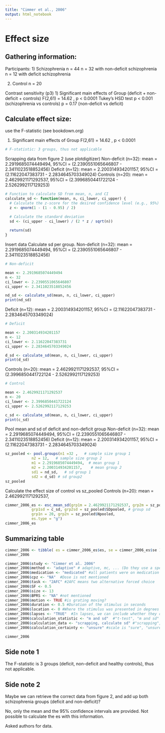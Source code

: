```yaml
---
title: "Cimmer et al., 2006"
output: html_notebook
---
```


# Effect size

## Gathering information:

Participants:
1) Schizophrenia n = 44
n = 32 with non-deficit schizophrenia
n = 12 with deficit schizophrenia

2)  Control n = 20

Contrast sensitivity (p3)
1) Significant main effects of Group (deficit + non-deficit + controls)
F(2,61) = 14.62 , p \< 0.0001
Tukey's HSD test
p \< 0.001 (schizophrenia vs controls)
p = 0.17 (non-deficit vs deficit)

## Calculate effect size:

use the F-statistic (see bookdown.org)

1)  Significant main effects of Group
F(2,61) = 14.62 , p \< 0.0001 

```r
# F-statistic: 3 groups, thus not applicable
```


Scrapping data from figure 2 (use plotdigitizer)
Non-deficit (n=32): mean = 2.2919685074449494, 95%CI = (2.2390551065646807 - 2.3411023518852456)
Deficit (n=12): mean = 2.200314934201157, 95%CI = (2.11622047383731 - 2.2834645703349024) 
Controls (n=20): mean = 2.4629921171292537, 95%CI = (2.3996850441722124 - 2.5262992117129253)
```r
# Function to calculate SD from mean, n, and CI
calculate_sd <- function(mean, n, ci_lower, ci_upper) {
  # Calculate the z-score for the desired confidence level (e.g., 95%)
  z <- qnorm(1 - (1 - 0.95) / 2)

  # Calculate the standard deviation
  sd <- (ci_upper - ci_lower) / (2 * z / sqrt(n))
  
  return(sd)
}
```

Insert data
Calculate sd per group.
Non-deficit (n=32): mean = 2.2919685074449494, 95%CI = (2.2390551065646807 - 2.3411023518852456)
```r
# Non-deficit 

mean <- 2.2919685074449494
n <- 32
ci_lower <- 2.2390551065646807
ci_upper <- 2.3411023518852456

nd_sd <- calculate_sd(mean, n, ci_lower, ci_upper)
print(nd_sd)

```

Deficit (n=12): mean = 2.200314934201157, 95%CI = (2.11622047383731 - 2.2834645703349024)
```r
# Deficit 

mean <- 2.200314934201157
n <- 12
ci_lower <- 2.11622047383731
ci_upper <- 2.2834645703349024

d_sd <- calculate_sd(mean, n, ci_lower, ci_upper)
print(d_sd)
```

Controls (n=20): mean = 2.4629921171292537, 95%CI = (2.3996850441722124 - 2.5262992117129253)
```r
# Control 

mean <- 2.4629921171292537
n <- 20
ci_lower <- 2.3996850441722124
ci_upper <- 2.5262992117129253

c_sd <- calculate_sd(mean, n, ci_lower, ci_upper)
print(c_sd)
```

Pool mean and sd of deficit and non-deficit group
Non-deficit (n=32): mean = 2.2919685074449494, 95%CI = (2.2390551065646807 - 2.3411023518852456)
Deficit (n=12): mean = 2.200314934201157, 95%CI = (2.11622047383731 - 2.2834645703349024)
```r
sz_pooled <- pool.groups(n1 =32 ,   # sample size group 1
            n2 = 12,   # sample size group 2
            m1 = 2.2919685074449494,  # mean group 1
            m2 = 2.200314934201157,    # mean group 2
            sd1 = nd_sd,   # sd group 1
            sd2 = d_sd) # sd group2 
sz_pooled
```

Calculate the effect size of control vs sz_pooled
Controls (n=20): mean = 2.4629921171292537,
```r
cimmer_2006_es <- esc_mean_sd(grp1m = 2.4629921171292537, grp2m = sz_pooled$Mpooled,  # group mean
            grp1sd = c_sd, grp2sd = sz_pooled$SDpooled, # group sd
            grp1n = 20, grp2n = sz_pooled$Npooled, 
            es.type = "g")
cimmer_2006_es
```


## Summarizing table

```r
cimmer_2006 <- tibble( es = cimmer_2006_es$es, se = cimmer_2006_es$se ) 
cimmer_2006

cimmer_2006$study <- "Cimmer et al. 2006"
cimmer_2006$method <- "adaptive" # adaptive, mc, ... (Do they use a special method to display contrast?) 
cimmer_2006$medication <- "medicated" #all patients were on medication
cimmer_2006$cpz <- "NA"  #Dose is not mentioned
cimmer_2006$task <- "2AFC" #2AFC means two alternative forced choice
cimmer_2006$SF <- 0.5
cimmer_2006$size <- 13
cimmer_2006$BPRS <- "NA" #not mentioned
cimmer_2006$motion <- TRUE #is grating moving?
cimmer_2006$duration <- 0.5 #Duration of the stimulus in seconds
cimmer_2006$location <- 0 #Where the stimulus was presented in degrees of visual angle (fixation = 0)
cimmer_2006$lapses <- "TRUE"  #In lapses, we can include whether they control for lapses (TRUE) or not (FALSE).
cimmer_2006$calculation_statistic <- "m and sd"  #"t-test", "m and sd"
cimmer_2006$calculation_data <- "scrapping, calculate sd" #"scrapping", "reported", "raw"
cimmer_2006$calculation_certainty <- "unsure" #scale is "sure", "unsure", "very unsure"

cimmer_2006
```

## Side note 1
The F-statistic is 3 groups (deficit, non-deficit and healthy controls), thus not applicable. 

## Side note 2
Maybe we can retrieve the correct data from figure 2, and add up both schizophrenia groups (deficit and non-deficit)?

No, only the mean and the 95% confidence intervals are provided. Not possible to calculate the es with this information.

Asked authors for data.